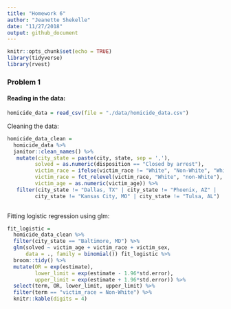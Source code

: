 ```yaml
---
title: "Homework 6"
author: "Jeanette Shekelle"
date: "11/27/2018"
output: github_document
---
```


```r
knitr::opts_chunk$set(echo = TRUE)
library(tidyverse)
library(rvest)
```


### Problem 1


#### Reading in the data:

```r
homicide_data = read_csv(file = "./data/homicide_data.csv")
```


Cleaning the data:

```r
homicide_data_clean = 
  homicide_data %>% 
  janitor::clean_names() %>% 
   mutate(city_state = paste(city, state, sep = ','),
         solved = as.numeric(disposition == "Closed by arrest"), 
         victim_race = ifelse(victim_race != "White", "Non-White", "White"), 
         victim_race = fct_relevel(victim_race, "White", "non-White"),
         victim_age = as.numeric(victim_age)) %>% 
   filter(city_state != "Dallas, TX" | city_state != "Phoenix, AZ" | 
         city_state != "Kansas City, MO" | city_state != "Tulsa, AL")
  
```



Fitting logistic regression using glm:

```r

fit_logistic = 
  homicide_data_clean %>% 
  filter(city_state == "Baltimore, MD") %>% 
  glm(solved ~ victim_age + victim_race + victim_sex, 
      data = ., family = binomial()) fit_logistic %>% 
  broom::tidy() %>% 
  mutate(OR = exp(estimate), 
         lower_limit = exp(estimate - 1.96*std.error), 
         upper_limit = exp(estimate + 1.96*std.error)) %>%
  select(term, OR, lower_limit, upper_limit) %>% 
  filter(term == "victim_race = Non-White") %>% 
  knitr::kable(digits = 4)
```
